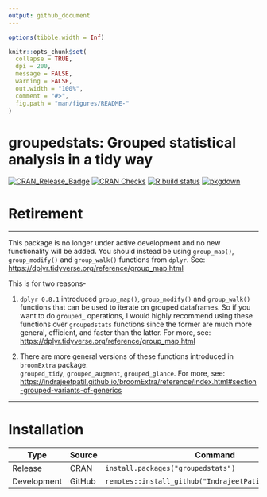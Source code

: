 ```yaml
---
output: github_document
---
```


<!-- README.md is generated from README.Rmd. Please edit that file -->

```r
options(tibble.width = Inf)

knitr::opts_chunk$set(
  collapse = TRUE,
  dpi = 200,
  message = FALSE,
  warning = FALSE,
  out.width = "100%",
  comment = "#>",
  fig.path = "man/figures/README-"
)
```

# groupedstats: Grouped statistical analysis in a tidy way

[![CRAN_Release_Badge](https://www.r-pkg.org/badges/version-ago/groupedstats)](https://CRAN.R-project.org/package=groupedstats)
[![CRAN Checks](https://cranchecks.info/badges/summary/groupedstats)](https://cran.r-project.org/web/checks/check_results_groupedstats.html)
[![R build status](https://github.com/IndrajeetPatil/groupedstats/workflows/R-CMD-check/badge.svg)](https://github.com/IndrajeetPatil/groupedstats)
[![pkgdown](https://github.com/IndrajeetPatil/groupedstats/workflows/pkgdown/badge.svg)](https://github.com/IndrajeetPatil/groupedstats/actions)

# Retirement

---

This package is no longer under active development and no new functionality will
be added. You should instead be using `group_map()`, `group_modify()` and
`group_walk()` functions from `dplyr`. See:
<https://dplyr.tidyverse.org/reference/group_map.html>

This is for two reasons-

1. `dplyr 0.8.1` introduced `group_map()`, `group_modify()` and `group_walk()`
   functions that can be used to iterate on grouped dataframes. So if you want
   to do `grouped_` operations, I would highly recommend using these functions
   over `groupedstats` functions since the former are much more general,
   efficient, and faster than the latter. For more, see:
   <https://dplyr.tidyverse.org/reference/group_map.html>

2. There are more general versions of these functions introduced in `broomExtra`
   package:<br> `grouped_tidy`, `grouped_augment`, `grouped_glance`. For more,
   see:
   <https://indrajeetpatil.github.io/broomExtra/reference/index.html#section-grouped-variants-of-generics>

---

# Installation

Type | Source | Command
---|---|---
Release | CRAN | `install.packages("groupedstats")`
Development | GitHub | `remotes::install_github("IndrajeetPatil/groupedstats")`
